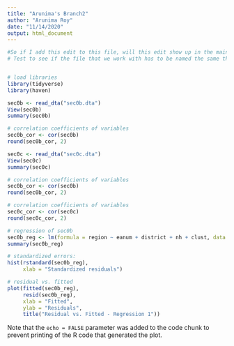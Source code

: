 ```yaml
---
title: "Arunima's Branch2"
author: "Arunima Roy"
date: "11/14/2020"
output: html_document
---
```


```r
#So if I add this edit to this file, will this edit show up in the main branch
# Test to see if the file that we work with has to be named the same thing


# load libraries
library(tidyverse)
library(haven)
```


```r
sec0b <- read_dta("sec0b.dta")
View(sec0b)
summary(sec0b)

# correlation coefficients of variables
sec0b_cor <- cor(sec0b) 
round(sec0b_cor, 2) 

sec0c <- read_dta("sec0c.dta")
View(sec0c)
summary(sec0c)

# correlation coefficients of variables
sec0b_cor <- cor(sec0b) 
round(sec0b_cor, 2) 

# correlation coefficients of variables
sec0c_cor <- cor(sec0c) 
round(sec0c_cor, 2) 

```


```r

# regression of sec0b
sec0b_reg <- lm(formula = region ~ eanum + district + nh + clust, data = sec0b)
summary(sec0b_reg)

# standardized errors:
hist(rstandard(sec0b_reg),
     xlab = "Standardized residuals")

# residual vs. fitted
plot(fitted(sec0b_reg), 
     resid(sec0b_reg), 
     xlab = "Fitted", 
     ylab = "Residuals", 
     title("Residual vs. Fitted - Regression 1"))
```

Note that the `echo = FALSE` parameter was added to the code chunk to prevent printing of the R code that generated the plot.
